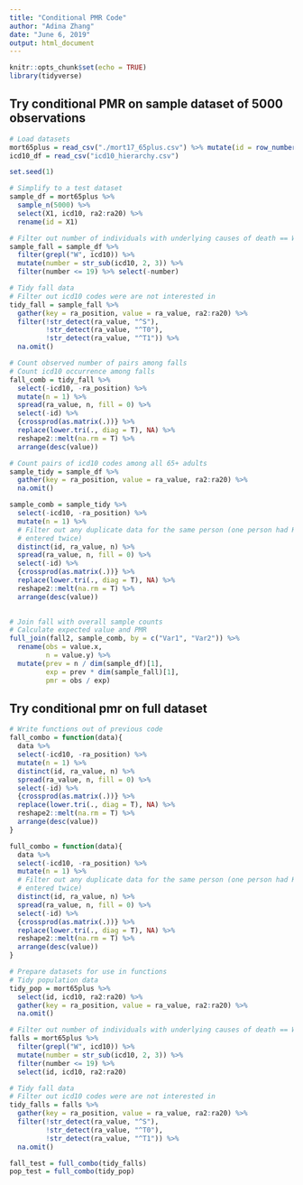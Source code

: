 ---
title: "Conditional PMR Code"
author: "Adina Zhang"
date: "June 6, 2019"
output: html_document
---

```{r setup, include=FALSE}
knitr::opts_chunk$set(echo = TRUE)
library(tidyverse)
```

## Try conditional PMR on sample dataset of 5000 observations

```{r}
# Load datasets
mort65plus = read_csv("./mort17_65plus.csv") %>% mutate(id = row_number())
icd10_df = read_csv("icd10_hierarchy.csv")

set.seed(1)

# Simplify to a test dataset
sample_df = mort65plus %>% 
  sample_n(5000) %>% 
  select(X1, icd10, ra2:ra20) %>% 
  rename(id = X1)

# Filter out number of individuals with underlying causes of death == W00-W19 (falls)
sample_fall = sample_df %>% 
  filter(grepl("W", icd10)) %>%
  mutate(number = str_sub(icd10, 2, 3)) %>% 
  filter(number <= 19) %>% select(-number) 

# Tidy fall data
# Filter out icd10 codes were are not interested in
tidy_fall = sample_fall %>%
  gather(key = ra_position, value = ra_value, ra2:ra20) %>% 
  filter(!str_detect(ra_value, "^S"),
         !str_detect(ra_value, "^T0"),
         !str_detect(ra_value, "^T1")) %>% 
  na.omit()

```

```{r}
# Count observed number of pairs among falls
# Count icd10 occurrence among falls
fall_comb = tidy_fall %>%
  select(-icd10, -ra_position) %>% 
  mutate(n = 1) %>%
  spread(ra_value, n, fill = 0) %>% 
  select(-id) %>% 
  {crossprod(as.matrix(.))} %>% 
  replace(lower.tri(., diag = T), NA) %>% 
  reshape2::melt(na.rm = T) %>% 
  arrange(desc(value))
```

```{r}
# Count pairs of icd10 codes among all 65+ adults
sample_tidy = sample_df %>% 
  gather(key = ra_position, value = ra_value, ra2:ra20) %>% 
  na.omit()

sample_comb = sample_tidy %>% 
  select(-icd10, -ra_position) %>% 
  mutate(n = 1) %>% 
  # Filter out any duplicate data for the same person (one person had K729 
  # entered twice)
  distinct(id, ra_value, n) %>% 
  spread(ra_value, n, fill = 0) %>% 
  select(-id) %>% 
  {crossprod(as.matrix(.))} %>% 
  replace(lower.tri(., diag = T), NA) %>% 
  reshape2::melt(na.rm = T) %>% 
  arrange(desc(value))
  
```

```{r}
# Join fall with overall sample counts
# Calculate expected value and PMR
full_join(fall2, sample_comb, by = c("Var1", "Var2")) %>% 
  rename(obs = value.x,
         n = value.y) %>% 
  mutate(prev = n / dim(sample_df)[1],
         exp = prev * dim(sample_fall)[1],
         pmr = obs / exp)
```

## Try conditional pmr on full dataset

```{r}
# Write functions out of previous code
fall_combo = function(data){
  data %>%
  select(-icd10, -ra_position) %>% 
  mutate(n = 1) %>%
  distinct(id, ra_value, n) %>% 
  spread(ra_value, n, fill = 0) %>% 
  select(-id) %>% 
  {crossprod(as.matrix(.))} %>% 
  replace(lower.tri(., diag = T), NA) %>% 
  reshape2::melt(na.rm = T) %>% 
  arrange(desc(value))
}

full_combo = function(data){
  data %>% 
  select(-icd10, -ra_position) %>% 
  mutate(n = 1) %>% 
  # Filter out any duplicate data for the same person (one person had K729 
  # entered twice)
  distinct(id, ra_value, n) %>% 
  spread(ra_value, n, fill = 0) %>% 
  select(-id) %>% 
  {crossprod(as.matrix(.))} %>% 
  replace(lower.tri(., diag = T), NA) %>% 
  reshape2::melt(na.rm = T) %>% 
  arrange(desc(value))
}
```

```{r}
# Prepare datasets for use in functions
# Tidy population data
tidy_pop = mort65plus %>%
  select(id, icd10, ra2:ra20) %>% 
  gather(key = ra_position, value = ra_value, ra2:ra20) %>% 
  na.omit()

# Filter out number of individuals with underlying causes of death == W00-W19 (falls)
falls = mort65plus %>% 
  filter(grepl("W", icd10)) %>%
  mutate(number = str_sub(icd10, 2, 3)) %>% 
  filter(number <= 19) %>% 
  select(id, icd10, ra2:ra20) 

# Tidy fall data
# Filter out icd10 codes were are not interested in
tidy_falls = falls %>%
  gather(key = ra_position, value = ra_value, ra2:ra20) %>% 
  filter(!str_detect(ra_value, "^S"),
         !str_detect(ra_value, "^T0"),
         !str_detect(ra_value, "^T1")) %>% 
  na.omit()
```

```{r}
fall_test = full_combo(tidy_falls)
pop_test = full_combo(tidy_pop)
```

